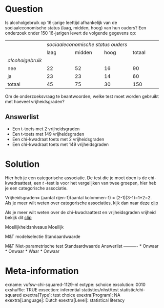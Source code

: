 Question
========
Is alcoholgebruik op 16-jarige leeftijd afhankelijk van de sociaaleconomische status (laag, midden, hoog) van hun ouders? Een onderzoek onder 150 16-jarigen levert de volgende gegevens op:  
  

<table> <colgroep> <col style="width: 20%" /> <col style="width: 20%" /> <col style="width: 20%" /> <col style="width: 20%" /> <col style="width: 20%" /> </colgroep> <tbody> <tr class="odd"> <td><br /> </td> <td colspan="4" class="tvcss_2"><em>sociaaleconomische status ouders</em><br /> </td> </tr> <tr class="even"> <td><br /> </td> <td class="tvcss_3">laag</td> <td class="tvcss_4">midden</td> <td>hoog</td> <td>totaal</td> </tr> <tr class="odd"> <td><em>alcoholgebruik</em></td> <td class="tvcss_3"><br /> </td> <td class="tvcss_4"><br /> </td> <td><br /> </td> <td><br /> </td> </tr> <tr class="even"> <td>nee</td> <td class="tvcss_3">22</td> <td class="tvcss_4">52</td> <td>16</td> <td>90</td> </tr> <tr class="odd"> <td>ja</td> <td class="tvcss_3">23</td> <td class="tvcss_4">23</td> <td>14</td> <td>60</td> </tr> <tr class="even"> <td>totaal</td> <td class="tvcss_3">45</td> <td class="tvcss_4">75</td> <td>30</td> <td>150</td> </tr> </tbody> </table>

  
  
Om de onderzoeksvraag te beantwoorden, welke test moet worden gebruikt met hoeveel vrijheidsgraden?

Answerlist
----------
* Een t-toets met 2 vrijheidsgraden
* Een t-toets met 149 vrijheidsgraden
* Een chi-kwadraat toets met 2 vrijheidsgraden
* Een chi-kwadraat toets met 149 vrijheidsgraden

Solution
========

Hier heb je een categorische associatie. De test die je moet doen is de chi-kwadraattest, een *t* -test is voor het vergelijken van twee groepen, hier heb je een categorische associatie.  
  
  
Vrijheidsgraden= (aantal rijen-1)(aantal kolommen-1) = (2-1)(3-1)=1\*2=2.  
Als je meer wilt weten over categorische associaties, kijk dan naar deze [clip](https://www.youtube.com/watch?v=j2ACVQBkKfY&index=1&list=PLyLpEs0x9BnkqWS0k674CckSeAeJ4A3W7)  
  
  
Als je meer wilt weten over de chi-kwadraattest en vrijheidsgraden vrijheid bekijk dit
[clip](https://www.youtube.com/watch?v=izw6vGctckA&index=2&list=PLyLpEs0x9BnkqWS0k674CckSeAeJ4A3W7)

Moeilijkheidsniveaus Moeilijk

M&T modelselectie Standaardwaarde

M&T Niet-parametrische test Standaardwaarde
Answerlist
----------
* Onwaar
* Onwaar
* Waar
* Onwaar

Meta-information
================
exname: vufsw-chi-squared-1129-nl
extype: schoice
exsolution: 0010
exshuffle: TRUE
exsection: inferential statistics/nhst/test statistic/chi-squared
exextra[Type]: test choice
exextra[Program]: NA
exextra[Language]: Dutch
exextra[Level]: statistical literacy

